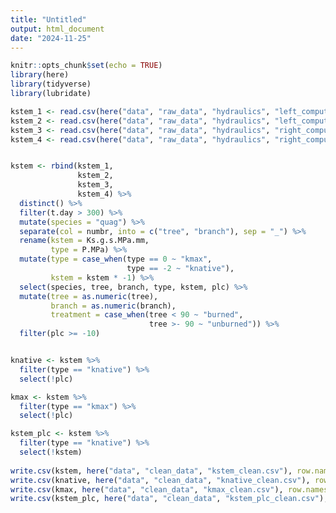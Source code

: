 ```yaml
---
title: "Untitled"
output: html_document
date: "2024-11-25"
---
```


```r
knitr::opts_chunk$set(echo = TRUE)
library(here)
library(tidyverse)
library(lubridate)
```

```r
kstem_1 <- read.csv(here("data", "raw_data", "hydraulics", "left_computer", "condcalc", "2024-07-29 quag_kstem condcalc.csv"))
kstem_2 <- read.csv(here("data", "raw_data", "hydraulics", "left_computer", "condcalc", "2024-11-16 quag_stem condcalc.csv"))
kstem_3 <- read.csv(here("data", "raw_data", "hydraulics", "right_computer", "condcalc", "2024-07-29 quag_kstem condcalc.csv"))
kstem_4 <- read.csv(here("data", "raw_data", "hydraulics", "right_computer", "condcalc", "2024-11-16 quag_stem condcalc.csv"))


kstem <- rbind(kstem_1,
               kstem_2,
               kstem_3,
               kstem_4) %>% 
  distinct() %>% 
  filter(t.day > 300) %>% 
  mutate(species = "quag") %>% 
  separate(col = numbr, into = c("tree", "branch"), sep = "_") %>% 
  rename(kstem = Ks.g.s.MPa.mm,
         type = P.MPa) %>%
  mutate(type = case_when(type == 0 ~ "kmax",
                          type == -2 ~ "knative"),
         kstem = kstem * -1) %>% 
  select(species, tree, branch, type, kstem, plc) %>% 
  mutate(tree = as.numeric(tree),
         branch = as.numeric(branch),
         treatment = case_when(tree < 90 ~ "burned",
                               tree >- 90 ~ "unburned")) %>% 
  filter(plc >= -10)


knative <- kstem %>% 
  filter(type == "knative") %>% 
  select(!plc)

kmax <- kstem %>% 
  filter(type == "kmax") %>% 
  select(!plc)

kstem_plc <- kstem %>% 
  filter(type == "knative") %>% 
  select(!kstem)
  
write.csv(kstem, here("data", "clean_data", "kstem_clean.csv"), row.names = F)
write.csv(knative, here("data", "clean_data", "knative_clean.csv"), row.names = F)
write.csv(kmax, here("data", "clean_data", "kmax_clean.csv"), row.names = F)
write.csv(kstem_plc, here("data", "clean_data", "kstem_plc_clean.csv"), row.names = F)



```
